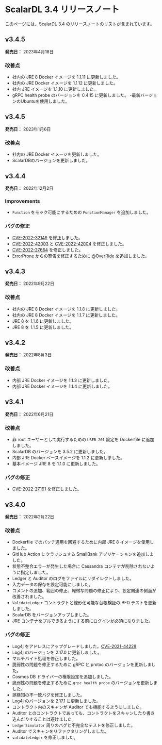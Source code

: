 # ScalarDL 3.4 リリースノート


<TranslationBanner />

このページには、ScalarDL 3.4 のリリースノートのリストが含まれています。

## v3.4.5

**発売日：** 2023年4月18日

### 改善点

- 社内の JRE 8 Docker イメージを 1.1.11 に更新しました。
- 社内の JRE Docker イメージを 1.1.12 に更新しました。
- 社内 JRE イメージを 1.1.10 に更新しました。
- gRPC health probe のバージョンを 0.4.15 に更新しました。
  -最新バージョンのUbuntuを使用しました。

## v3.4.5

**発売日：** 2023年1月6日

### 改善点

- 社内の JRE Docker イメージを更新しました。
- ScalarDBのバージョンを更新しました。

## v3.4.4

**発売日：** 2022年12月2日

### Improvements

- `Function` をモック可能にするための `FunctionManager` を追加しました。

### バグの修正

- [CVE-2022-32149](https://github.com/advisories/GHSA-69ch-w2m2-3vjp "CVE-2022-32149") を修正しました。
- [CVE-2022-42003](https://github.com/advisories/GHSA-jjjh-jjxp-wpff) と [CVE-2022-42004](https://github.com/advisories/GHSA-rgv9-q543-rqg4) を修正しました。
- [CVE-2022-27664](https://github.com/advisories/GHSA-69cg-p879-7622) を修正しました。
- ErrorProne からの警告を修正するために [@OverRide](https://github.com/OverRide) を追加しました。

## v3.4.3

**発売日：** 2022年9月22日

### 改善点

- 社内の JRE 8 Docker イメージを 1.1.8 に更新しました。
- 社内の JRE 8 Docker イメージを 1.1.7 に更新しました。
- JRE 8 を 1.1.6 に更新しました。
- JRE 8 を 1.1.5 に更新しました。

## v3.4.2

**発売日：** 2022年8月3日

### 改善点

- 内部 JRE Docker イメージを 1.1.3 に更新しました。
- 内部 JRE Docker イメージを 1.1.4 に更新しました。

## v3.4.1

**発売日：** 2022年6月21日

### 改善点

- 非 root ユーザーとして実行するための `USER 201` 設定を Dockerfile に追加しました。
- ScalarDB のバージョンを 3.5.2 に更新しました。
- 内部 JRE Docker ベースイメージを 1.1.2 に更新しました。
- 基本イメージ JRE 8 を 1.1.0 に更新しました。

### バグの修正

- [CVE-2022-27191](https://github.com/advisories/GHSA-8c26-wmh5-6g9v) を修正しました。

## v3.4.0

**発売日：** 2022年2月22日

### 改善点

- Dockerfile でのパッチ適用を回避するために内部 JRE 8 イメージを使用しました。
- GitHub Action にクラッシュする SmallBank アプリケーションを追加しました。
- 状態不整合エラーが発生した場合に Cassandra コンテナが削除されないように指定しました。
- Ledger と Auditor のログをファイルにリダイレクトしました。
- 入力データの保存を設定可能にしました。
- コメントの追加、範囲の修正、軽微な問題の修正により、設定関連の側面が改善されました。
- `ValidateLedger` コントラクトと線形化可能な台帳検証の BFD テストを更新しました。
- ScalarDB をバージョンアップしました。
- JRE コンテナをプルできるようにする前にログインが必須になりました。

### バグの修正

- Log4j をアドレスにアップグレードしました。[CVE-2021-44228](https://github.com/advisories/GHSA-jfh8-c2jp-5v3q)
- Log4j のバージョンを 2.17.0 に更新しました。
- マルチバイト処理を修正しました。
- 脆弱性の問題を修正するために gRPC と protoc のバージョンを更新しました。
- Cosmos DB ドライバーの権限設定を追加しました。
- 脆弱性の問題を修正するために `grpc_health_probe` のバージョンを更新しました。
- 誤検知の不一致バグを修正しました。
- Log4j のバージョンを 2.17.1 に更新しました。
- コントラクト内のスキャンが Auditor でも機能するようにしました。
- Auditor とのコントラクトであっても、コントラクトをスキャンしたり書き込んだりすることは避けました。
- `LedgerSimulator` 周りのバグと不完全なテストを修正しました。
- Auditor でスキャンをリファクタリングしました。
- `validateLedger` を修正しました。
